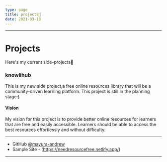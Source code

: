 ```yaml
---
type: page
title: projects🚀
date: 2021-03-18
---
```

---
# Projects

Here's my current side-projects🚀

### knowlihub

This is my new side project,a free online resources library that will be a 
community-driven learning platform. This project is still in the planning stage:) 

#### Vision

My vision for this project is to provide better online resources for learners that are free and easily accessible.
Learners should be able to access the best resources effortlessly and without difficulty.

---
- GitHub [@mayura-andrew](https://github.com/mayura-andrew)
- Sample Site - (https://needresourcefree.netlify.app/)
---